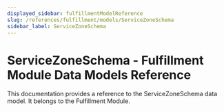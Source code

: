 ```yaml
---
displayed_sidebar: fulfillmentModelReference
slug: /references/fulfillment/models/ServiceZoneSchema
sidebar_label: ServiceZoneSchema
---
```



# ServiceZoneSchema - Fulfillment Module Data Models Reference

This documentation provides a reference to the ServiceZoneSchema data model. It belongs to the Fulfillment Module.

<SourceCodeLink link="https://github.com/medusajs/medusa/blob/a503bbe5963f95710f599c466dfb2c3956914e06/packages/modules/fulfillment/src/models/service-zone.ts#L18" />
